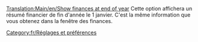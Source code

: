 [[Translation:Main/en/Show finances at end of year]]
{{en/-}}
Cette option affichera un résumé financier de fin d'année le 1 janvier. C'est la même information que vous obtenez dans la fenêtre des finances.


[[Category:fr/Réglages et préférences]]
{{fr/Amorce}}